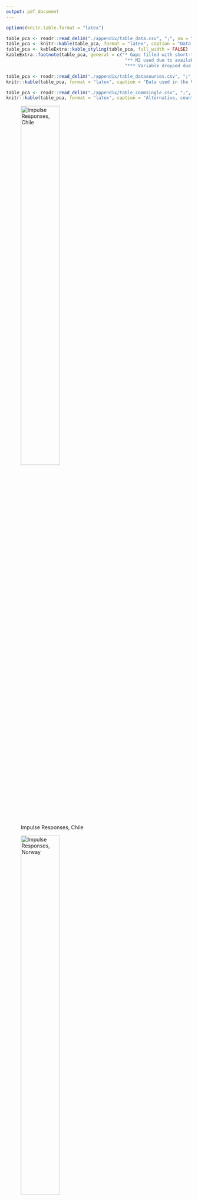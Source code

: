 ```yaml
---
output: pdf_document
---
```



```r
options(knitr.table.format = "latex") 

table_pca <- readr::read_delim("./appendix/table_data.csv", ";", na = "")
table_pca <- knitr::kable(table_pca, format = "latex", caption = "Data used in the VAR model")
table_pca <- kableExtra::kable_styling(table_pca, full_width = FALSE)
kableExtra::footnote(table_pca, general = c("* Gaps filled with short-term (3M) Interbank rates", 
                                             "** M2 used due to availability", 
                                             "*** Variable dropped due to availability"))
```

```r
table_pca <- readr::read_delim("./appendix/table_datasources.csv", ";", na = "")
knitr::kable(table_pca, format = "latex", caption = "Data used in the VAR model")
```


```r
table_pca <- readr::read_delim("./appendix/table_commsingle.csv", ";", na = "")
knitr::kable(table_pca, format = "latex", caption = "Alternative, country-specific commodity variables")
```

![Impulse Responses, Chile](img/irf_short_CHL.png){width=50%}

![Impulse Responses, Norway](img/irf_short_NOR.png){width=50%}

![Full Impulse Responses, South Africa](img/irf_all_ZAF.png){width=100%}


#### Principal Components Analysis

To establish which index data was to be used for our VAR-Model we have run multiple PCAs with different data sets. As can be seen in table X.X, the KMO-Criterion of the datasets with different starting dates were not all ideal for PCA. Additionally, it must be mentioned that the several runs were also undertaken with other timeseries such as a precious metals index. However, this yielded insufficient results. Therefore an iterative approach was taken, reducing the variables of the analysis, if components did not load variables or vice versa - as described by Maier & Hatzinger (2014). Finally, this resulted in a PCA with the timeseries seen in table X.XX. As can be seen in table X.XXX, the principal components that can be identified have an eigenvalue of 7.79 and 2.68 respectively. This indicates that both components can be used going forward, as both are well above the cut-off value of one. Cumulatively the components cover 81 percent of the total variance in the data set - loosely meaning that 81 percent of the information in the original data set is conserved when using these components.

```r
table_pca <- readr::read_delim("./appendix/table_pca.csv", ";", na = "")
knitr::kable(table_pca, format = "latex", caption = "Selection of PC Analyses")
```

```r
table_pca <- readr::read_delim("./appendix/table_pcavariables.csv", ";", na = "")
knitr::kable(table_pca, format = "latex", caption = "Variables in the PCA")
```


```r
table_pca <- readr::read_delim("./appendix/table_pcafigures.csv", ";", na = "")
knitr::kable(table_pca, format = "latex", caption = "Key figures of the PCA")
```


![Posterior Inclusion Probabilities, Chile](img/pip_heatmap_CHL.png){width=50%}

![Posterior Inclusion Probabilities, South Africa](img/pip_heatmap_ZAF.png){width=50%}
